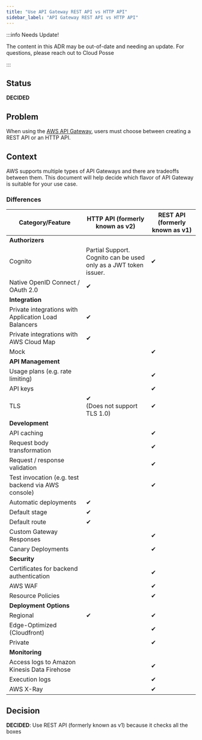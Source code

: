 ```yaml
---
title: "Use API Gateway REST API vs HTTP API"
sidebar_label: "API Gateway REST API vs HTTP API"
---
```


:::info Needs Update!

The content in this ADR may be out-of-date and needing an update. For questions, please reach out to Cloud Posse

:::

## Status
**DECIDED**

## Problem
When using the [AWS API Gateway](https://docs.aws.amazon.com/apigateway/latest/developerguide/welcome.html), users must choose between creating a REST API or an HTTP API.

## Context
AWS supports multiple types of API Gateways and there are tradeoffs between them. This document will help decide which flavor of API Gateway is suitable for your use case.

### Differences

| **Category/Feature**                                 | **HTTP API** (formerly known as v2)                              | **REST API** (formerly known as v1) |
| ---------------------------------------------------- | ---------------------------------------------------------------- | ----------------------------------- |
| **Authorizers**                                      |                                                                  |                                     |
| Cognito                                              | Partial Support. Cognito can be used only as a JWT token issuer. | ✔                                  |
| Native OpenID Connect / OAuth 2.0                    | ✔                                                               |                                     |
| **Integration**                                      |                                                                  |                                     |
| Private integrations with Application Load Balancers | ✔                                                               |                                     |
| Private integrations with AWS Cloud Map              | ✔                                                               |                                     |
| Mock                                                 |                                                                  | ✔                                  |
| **API Management**                                   |                                                                  |                                     |
| Usage plans (e.g. rate limiting)                     |                                                                  | ✔                                  |
| API keys                                             |                                                                  | ✔                                  |
| TLS                                                  | ✔ <br/>(Does not support TLS 1.0)                               | ✔                                  |
| **Development**                                      |                                                                  |                                     |
| API caching                                          |                                                                  | ✔                                  |
| Request body transformation                          |                                                                  | ✔                                  |
| Request / response validation                        |                                                                  | ✔                                  |
| Test invocation (e.g. test backend via AWS console)  |                                                                  | ✔                                  |
| Automatic deployments                                | ✔                                                               |                                     |
| Default stage                                        | ✔                                                               |                                     |
| Default route                                        | ✔                                                               |                                     |
| Custom Gateway Responses                             |                                                                  | ✔                                  |
| Canary Deployments                                   |                                                                  | ✔                                  |
| **Security**                                         |                                                                  |                                     |
| Certificates for backend authentication              |                                                                  | ✔                                  |
| AWS WAF                                              |                                                                  | ✔                                  |
| Resource Policies                                    |                                                                  | ✔                                  |
| **Deployment Options**                               |                                                                  |                                     |
| Regional                                             | ✔                                                               | ✔                                  |
| Edge-Optimized (Cloudfront)                          |                                                                  | ✔                                  |
| Private                                              |                                                                  | ✔                                  |
| **Monitoring**                                       |                                                                  |                                     |
| Access logs to Amazon Kinesis Data Firehose          |                                                                  | ✔                                  |
| Execution logs                                       |                                                                  | ✔                                  |
| AWS X-Ray                                            |                                                                  | ✔                                  |

## Decision

**DECIDED**: Use REST API (formerly known as v1) because it checks all the boxes

